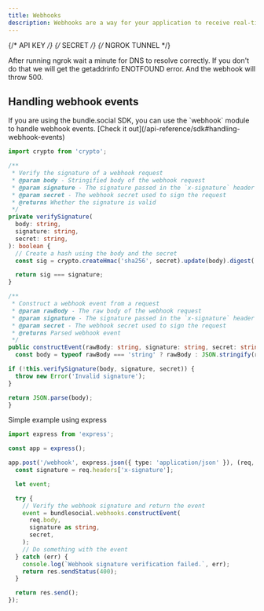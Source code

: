 ```yaml
---
title: Webhooks
description: Webhooks are a way for your application to receive real-time notifications from bundle.social when certain events occur. When the event occurs, bundle.social sends an HTTP POST request to a URL you specify.
---
```


{/* API KEY */}
{/* SECRET */}
{/* NGROK TUNNEL */}

<Note>
  After running ngrok wait a minute for DNS to resolve correctly. If you don't do that we will get the getaddrinfo ENOTFOUND error. And the webhook will throw 500.
</Note>


## Handling webhook events
<Note>
  If you are using the bundle.social SDK, you can use the `webhook` module to handle webhook events.
  [Check it out](/api-reference/sdk#handling-webhook-events)
</Note>

```ts
import crypto from 'crypto';

/**
 * Verify the signature of a webhook request
 * @param body - Stringified body of the webhook request
 * @param signature - The signature passed in the `x-signature` header
 * @param secret - The webhook secret used to sign the request
 * @returns Whether the signature is valid
 */
private verifySignature(
  body: string,
  signature: string,
  secret: string,
): boolean {
  // Create a hash using the body and the secret
  const sig = crypto.createHmac('sha256', secret).update(body).digest('hex');

  return sig === signature;
}

/**
 * Construct a webhook event from a request
 * @param rawBody - The raw body of the webhook request
 * @param signature - The signature passed in the `x-signature` header
 * @param secret - The webhook secret used to sign the request
 * @returns Parsed webhook event
 */
public constructEvent(rawBody: string, signature: string, secret: string) {
  const body = typeof rawBody === 'string' ? rawBody : JSON.stringify(rawBody);

if (!this.verifySignature(body, signature, secret)) {
  throw new Error('Invalid signature');
}

return JSON.parse(body);
}
```

Simple example using express
  
```ts
import express from 'express';

const app = express();

app.post('/webhook', express.json({ type: 'application/json' }), (req, res) => {
  const signature = req.headers['x-signature'];

  let event;

  try {
    // Verify the webhook signature and return the event
    event = bundlesocial.webhooks.constructEvent(
      req.body,
      signature as string,
      secret,
    );
    // Do something with the event
  } catch (err) {
    console.log(`Webhook signature verification failed.`, err);
    return res.sendStatus(400);
  }

  return res.send();
});
```